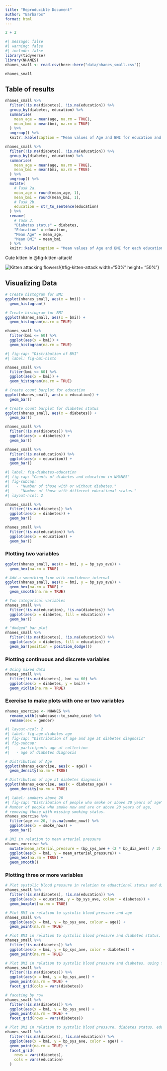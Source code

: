 ```yaml
---
title: "Reproducible Document"
author: "Barbaros"
format: html
---
```



```r
2 + 2
```
```r
#| message: false
#| warning: false
#| include: false
library(tidyverse)
library(NHANES)
nhanes_small <- read.csv(here::here("data/nhanes_small.csv"))
```


```r
nhanes_small
```

## Table of results

```r
nhanes_small %>%
  filter(!is.na(diabetes), !is.na(education)) %>%
  group_by(diabetes, education) %>%
  summarise(
    mean_age = mean(age, na.rm = TRUE),
    mean_bmi = mean(bmi, na.rm = TRUE)
  ) %>%
  ungroup() %>%
  knitr::kable(caption = "Mean values of Age and BMI for education and diabetes status.")
```

```r
nhanes_small %>%
  filter(!is.na(diabetes), !is.na(education)) %>%
  group_by(diabetes, education) %>%
  summarise(
    mean_age = mean(age, na.rm = TRUE),
    mean_bmi = mean(bmi, na.rm = TRUE)
  ) %>%
  ungroup() %>%
  mutate(
    # Task 2a.
    mean_age = round(mean_age, 1),
    mean_bmi = round(mean_bmi, 1),
    # Task 2b.
    education = str_to_sentence(education)
  ) %>%
  rename(
    # Task 3.
    "Diabetes status" = diabetes,
    "Education" = education,
    "Mean Age" = mean_age,
    "Mean BMI" = mean_bmi
  ) %>%
  knitr::kable(caption = "Mean values of Age and BMI for each education and diabetes status.")
```

Cute kitten in @fig-kitten-attack!

![Kitten attacking flowers!](images/kitten.jpg){#fig-kitten-attack width="50%" height= "50%"}


## Visualizing Data
```r
# Create histogram for BMI
ggplot(nhanes_small, aes(x = bmi)) +
  geom_histogram()
```


```r
# Create histogram for BMI
ggplot(nhanes_small, aes(x = bmi)) +
  geom_histogram(na.rm = TRUE)
```

```r
nhanes_small %>%
  filter(bmi <= 60) %>%
  ggplot(aes(x = bmi)) +
  geom_histogram(na.rm = TRUE)
```



```r
#| fig-cap: "Distribution of BMI"
#| label: fig-bmi-histo

nhanes_small %>%
  filter(bmi <= 60) %>%
  ggplot(aes(x = bmi)) +
  geom_histogram(na.rm = TRUE)
```

```r
# Create count barplot for education
ggplot(nhanes_small, aes(x = education)) +
  geom_bar()
```

```r
# Create count barplot for diabetes status
ggplot(nhanes_small, aes(x = diabetes)) +
  geom_bar()
```

```r
nhanes_small %>%
  filter(!is.na(diabetes)) %>%
  ggplot(aes(x = diabetes)) +
  geom_bar()
```

```r
nhanes_small %>%
  filter(!is.na(education)) %>%
  ggplot(aes(x = education)) +
  geom_bar()
```

```r
#| label: fig-diabetes-education
#| fig-cap: "Counts of diabetes and education in NHANES"
#| fig-subcap:
#|   - "Number of those with or without diabetes."
#|   - "Number of those with different educational status."
#| layout-ncol: 2

nhanes_small %>%
  filter(!is.na(diabetes)) %>%
  ggplot(aes(x = diabetes)) +
  geom_bar()

nhanes_small %>%
  filter(!is.na(education)) %>%
  ggplot(aes(x = education)) +
  geom_bar()
```

### Plotting two variables


```r
ggplot(nhanes_small, aes(x = bmi, y = bp_sys_ave)) +
  geom_hex(na.rm = TRUE)
```


```r
# Add a smoothing line with confidence interval
ggplot(nhanes_small, aes(x = bmi, y = bp_sys_ave)) +
  geom_hex(na.rm = TRUE) +
  geom_smooth(na.rm = TRUE)
```


```r
# Two categorical variables
nhanes_small %>%
  filter(!is.na(education), !is.na(diabetes)) %>%
  ggplot(aes(x = diabetes, fill = education)) +
  geom_bar()
```


```r
# "dodged" bar plot
nhanes_small %>%
  filter(!is.na(diabetes), !is.na(education)) %>%
  ggplot(aes(x = diabetes, fill = education)) +
  geom_bar(position = position_dodge())
```

### Plotting continuous and discrete variables


```r
# Using mixed data
nhanes_small %>%
  filter(!is.na(diabetes), bmi <= 60) %>%
  ggplot(aes(x = diabetes, y = bmi)) +
  geom_violin(na.rm = TRUE)
```


### Exercise to make plots with one or two variables

```r
nhanes_exercise <- NHANES %>%
  rename_with(snakecase::to_snake_case) %>%
  rename(sex = gender)
```


```r
#| layout-ncol: 2
#| label: fig-age-diabetes age
#| fig-cap: "Distribution of age and age at diabetes diagnosis"
#| fig-subcap:
#|   - participants age at collection
#|   - age of diabetes diagnosis

# Distribution of Age
ggplot(nhanes_exercise, aes(x = age)) +
  geom_density(na.rm = TRUE)

# Distribution of age at diabetes diagnosis
ggplot(nhanes_exercise, aes(x = diabetes_age)) +
  geom_density(na.rm = TRUE)
```
```r
#| label: smokers above 20
#| fig-cap: "Distribution of people who smoke or above 20 years of age"
# Number of people who smoke now and are or above 20 years of age,
# removing those with missing smoking status.
nhanes_exercise %>%
  filter(age >= 20, !is.na(smoke_now)) %>%
  ggplot(aes(x = smoke_now)) +
  geom_bar()
```


```r
# BMI in relation to mean arterial pressure
nhanes_exercise %>%
  mutate(mean_arterial_pressure = (bp_sys_ave + (2 * bp_dia_ave)) / 3) %>%
  ggplot(aes(x = bmi, y = mean_arterial_pressure)) +
  geom_hex(na.rm = TRUE) +
  geom_smooth()
```



### Plotting three or more variables

```r
# Plot systolic blood pressure in relation to eduactional status and diabetes
nhanes_small %>%
  filter(!is.na(diabetes), !is.na(education)) %>%
  ggplot(aes(x = education, y = bp_sys_ave, colour = diabetes)) +
  geom_boxplot(na.rm = TRUE)
```

```r
# Plot BMI in relation to systolic blood pressure and age
nhanes_small %>%
  ggplot(aes(x = bmi, y = bp_sys_ave, colour = age)) +
  geom_point(na.rm = TRUE)
```


```r
# Plot BMI in relation to systolic blood pressure and diabetes status.
nhanes_small %>%
  filter(!is.na(diabetes)) %>%
  ggplot(aes(x = bmi, y = bp_sys_ave, color = diabetes)) +
  geom_point(na.rm = TRUE)
```


```r
# Plot BMI in relation to systolic blood pressure and diabetes, using faceting by columns
nhanes_small %>%
  filter(!is.na(diabetes)) %>%
  ggplot(aes(x = bmi, y = bp_sys_ave)) +
  geom_point(na.rm = TRUE) +
  facet_grid(cols = vars(diabetes))
```


```r
# faceting by row
nhanes_small %>%
  filter(!is.na(diabetes)) %>%
  ggplot(aes(x = bmi, y = bp_sys_ave)) +
  geom_point(na.rm = TRUE) +
  facet_grid(rows = vars(diabetes))
```


```r
# Plot BMI in relation to systolic blood pressure, diabetes status, educational status and age
nhanes_small %>%
  filter(!is.na(diabetes), !is.na(education)) %>%
  ggplot(aes(x = bmi, y = bp_sys_ave, color = age)) +
  geom_point(na.rm = TRUE) +
  facet_grid(
    rows = vars(diabetes),
    cols = vars(education)
  )
```
